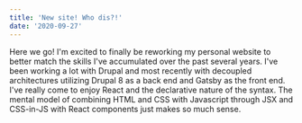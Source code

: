 ```yaml
---
title: 'New site! Who dis?!'
date: '2020-09-27'
---
```


Here we go! I'm excited to finally be reworking my personal website to better match the skills I've accumulated over the past several years. I've been working a lot with Drupal and most recently with decoupled architectures utilizing Drupal 8 as a back end and Gatsby as the front end. I've really come to enjoy React and the declarative nature of the syntax. The mental model of combining HTML and CSS with Javascript through JSX and CSS-in-JS with React components just makes so much sense.